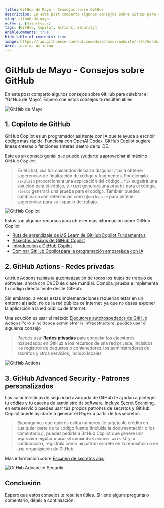 ```yaml
---
title: GitHub de Mayo - Consejos sobre GitHub
description: En este post comparto algunos consejos sobre GitHub para celebrar el "GitHub de Mayo".
slug: github-de-mayo
authors: [dsanchezcr]
tags: [GitHub, Copilot, Actions, Security]
enableComments: true
hide_table_of_contents: true
image: https://raw.githubusercontent.com/dsanchezcr/website/refs/heads/main/static/img/blog/2024-05-05-GitHubDeMayo/GitHubdeMayo.png
date: 2024-05-05T18:00
---
```


# GitHub de Mayo - Consejos sobre GitHub

En este post comparto algunos consejos sobre GitHub para celebrar el "GitHub de Mayo". Espero que estos consejos te resulten útiles:

<!--truncate-->

![GitHub de Mayo](pathname:///img/blog/2024-05-05-GitHubDeMayo/GitHubdeMayo.png)

## 1. Copiloto de GitHub

GitHub Copilot es un programador asistente con IA que te ayuda a escribir código más rápido. Funciona con OpenAI Codex. GitHub Copilot sugiere líneas enteras o funciones enteras dentro de tu IDE.

Este es un consejo genial que puede ayudarte a aprovechar al máximo GitHub Copilot:

> En el chat, usa los comandos de barra diagonal `/` para obtener sugerencias de finalización de código y fragmentos. Por ejemplo `/explain` proporcionará una explicación del código, `/fix` sugerirá una solución para el código, y `/test` generará una prueba para el código, `/tests` generará una prueba para el código.
> También puedes combinarlo con referencias como `@workspace` para obtener sugerencias para su espacio de trabajo.

![GitHub Copilot](pathname:///img/blog/2024-05-05-GitHubDeMayo/GitHubCopilotTip.jpg)

Estos son algunos recursos para obtener más información sobre GitHub Copilot:

*   [Ruta de aprendizaje de MS Learn de GitHub Copilot Fundamentals](https://learn.microsoft.com/training/paths/copilot)
*   [Aspectos básicos de GitHub Copilot](https://resources.github.com/learn/pathways/copilot/essentials/essentials-of-github-copilot)
*   [Introducción a GitHub Copilot](https://www.youtube.com/playlist?list=PLlrxD0HtieHgr23PS05FIncnih4dH9Na5)
*   [Dominar GitHub Copilot para la programación emparejada con IA](https://github.com/microsoft/Mastering-GitHub-Copilot-for-Paired-Programming)

## 2. GitHub Actions - Redes privadas

GitHub Actions facilita la automatización de todos los flujos de trabajo de software, ahora con CI/CD de clase mundial. Compila, prueba e implementa tu código directamente desde GitHub.

Sin embargo, a veces estas implementaciones requerían estar en un entorno aislado, no de la red pública de Internet, ya que no desea exponer la aplicación a la red pública de Internet.

Una solución es usar el método [Ejecutores autohospedados de GitHub Actions](https://docs.github.com/es/actions/hosting-your-own-runners/managing-self-hosted-runners/about-self-hosted-runners) Pero si no desea administrar la infraestructura, puedes usar el siguiente consejo:

> Puedes usar **[Redes privadas](https://docs.github.com/es/actions/using-github-hosted-runners/connecting-to-a-private-network/about-private-networking-with-github-hosted-runners)** para conectar los ejecutores hospedados en GitHub a los recursos de una red privada, incluidos los registros de paquetes o contenedores, los administradores de secretos y otros servicios, incluso locales.

![GitHub Actions](pathname:///img/blog/2024-05-05-GitHubDeMayo/GitHubActionsVnet.jpg)

## 3. GitHub Advanced Security - Patrones personalizados

Las características de seguridad avanzada de GitHub te ayudan a proteger tu código y tu cadena de suministro de software. Incluye Secret Scanning, en este servicio puedes usar tus propios patrones de secretos y GitHub Copilot puede ayudarte a generar el RegEx a partir de tus secretos.

> Supongamos que quieres evitar números de tarjeta de crédito en cualquier parte de tu código fuente (incluida la documentación o los comentarios), puedes pedirle a GitHub Copilot que genere una expresión regular o usar el comando `Generate with AI` y, a continuación, regístralo como un patrón secreto en tu repositorio o en una organización de GitHub.

Más información sobre [Escaneo de secretos aquí](https://docs.github.com/es/code-security/secret-security/about-secret-scanning).

![GitHub Advanced Security](pathname:///img/blog/2024-05-05-GitHubDeMayo/GitHubAdvancedSecurityTip.jpg)

## Conclusión

Espero que estos consejos te resulten útiles. Si tiene alguna pregunta o comentario, déjelo a continuación.